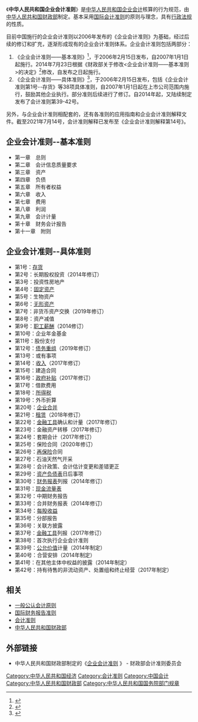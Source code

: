 {{会计}}

《'''中华人民共和国企业会计准则'''》是[[中华人民共和国|中华人民共和国]][[企业|企业]][[会计|会计]]核算的行为规范，由[[中华人民共和国财政部|中华人民共和国财政部]]制定。基本采用[[国际会计准则|国际会计准则]]的原则与理念，具有[[行政法规|行政法规]]的性质。

目前中国施行的企业会计准则以2006年发布的《企业会计准则》为基础，经过后续的修订和扩充，逐渐形成现有的企业会计准则体系。企业会计准则包括两部分：
# 《企业会计准则——基本准则》<ref>{{Cite web|url=http://www.mof.gov.cn/zhengwuxinxi/caizhengwengao/caizhengbuwengao2006/caizhengwengao20061/200805/t20080519_23593.html|title=中华人民共和国财政部令第33号|accessdate=|author=中华人民共和国财政部|date=2006-06-15|publisher=|archive-date=2019-09-13|archive-url=https://web.archive.org/web/20190913072743/http://www.mof.gov.cn/zhengwuxinxi/caizhengwengao/caizhengbuwengao2006/caizhengwengao20061/200805/t20080519_23593.html|dead-url=yes}}</ref>，于2006年2月15日发布，自2007年1月1日起施行。2014年7月23日根据《财政部关于修改<企业会计准则——基本准则>的决定》<ref>{{Cite web|url=http://tfs.mof.gov.cn/caizhengbuling/201407/t20140729_1119494.htm|title=中华人民共和国财政部令第76号|accessdate=|author=中华人民共和国财政部|date=2014-07-23|publisher=|archive-date=2021-07-14|archive-url=https://web.archive.org/web/20210713051729/http://tfs.mof.gov.cn/caizhengbuling/201407/t20140729_1119494.htm|dead-url=no}}</ref>修改，自发布之日起施行。
# 《企业会计准则——具体准则》<ref>{{Cite web|url=http://kjs.mof.gov.cn/zhuantilanmu/kuaijizhunzeshishi/|title=会计准则实施|accessdate=|author=中华人民共和国财政部会计司|date=|publisher=|archive-url=https://web.archive.org/web/20190113232309/http://kjs.mof.gov.cn/zhuantilanmu/kuaijizhunzeshishi/|archive-date=2019-01-13|dead-url=yes}}</ref>，于2006年2月15日发布，包括《企业会计准则第1号--存货》等38项具体准则，自2007年1月1日起在上市公司范围内施行，鼓励其他企业执行。部分准则后续进行了修订。自2014年起，又陆续制定发布了会计准则第39-42号。

另外，与企业会计准则相配套的，还有各准则的应用指南和企业会计准则解释文件。截至2021年7月14号，会计准则解释已发布至《企业会计准则解释第14号》。

{{wikisource|中国企业会计准则}}

== 企业会计准则--基本准则 ==

* 第一章　总则
* 第二章　会计信息质量要求
* 第三章　资产
* 第四章　负债
* 第五章　所有者权益
* 第六章　收入
* 第七章　费用
* 第八章　利润
* 第九章　会计计量
* 第十章　财务会计报告
* 第十一章　附则

{{wikisource|中国企业会计准则}}

== 企业会计准则--具体准则 ==

* 第1号：[[存货|存货]]
* 第2号：长期股权投资（2014年修订）
* 第3号：投资性房地产
* 第4号：[[固定资产|固定资产]]
* 第5号：生物资产
* 第6号：[[无形资产|无形资产]]
* 第7号：非货币资产交换（2019年修订）
* 第8号：资产减值
* 第9号：[[報酬|职工薪酬]]（2014修订）
* 第10号：企业年金基金
* 第11号：股份支付
* 第12号：[[破產|债务重组]]（2019年修订）
* 第13号：或有事项
* 第14号：[[收入|收入]]（2017年修订）
* 第15号：建造合同
* 第16号：[[补贴|政府补贴]]（2017年修订）
* 第17号：借款费用
* 第18号：[[所得税|所得税]]
* 第19号：外币折算
* 第20号：[[併購|企业合并]]
* 第21号：[[租赁|租赁]]（2018年修订）
* 第22号：[[金融工具|金融工具]]确认和计量（2017年修订）
* 第23号：金融资产转移（2017年修订）
* 第24号：套期会计（2017年修订）
* 第25号：保险合同（2020年修订）
* 第26号：[[再保险|再保险]]合同
* 第27号：石油天然气开采
* 第28号：会计政策、会计估计变更和差错更正
* 第29号：[[资产负债表|资产负债表]]日后事项
* 第30号：[[财务报表|财务报表]]列报（2014年修订）
* 第31号：[[现金流量表|现金流量表]]
* 第32号：中期财务报告
* 第33号：合并财务报表（2014年修订）
* 第34号：[[每股盈餘|每股收益]]
* 第35号：分部报告
* 第36号：关联方披露
* 第37号：[[金融工具|金融工具]]列报（2017年修订）
* 第38号：首次执行企业会计准则
* 第39号：[[公允价值|公允价值]]计量（2014年制定）
* 第40号：合营安排（2014年制定）
* 第41号：在其他主体中权益的披露（2014年制定）
* 第42号：持有待售的非流动资产、处置组和终止经营（2017年制定）

== 相关 ==
* [[一般公认会计原则|一般公认会计原则]]
* [[国际财务报告准则|国际财务报告准则]]
* [[会计准则|会计准则]]
* [[中华人民共和国财政部|中华人民共和国财政部]]

== 外部链接 ==
* 中华人民共和国财政部制定的《[https://www.casc.org.cn/zzfb/1.shtml 企业会计准则] {{Wayback|url=https://www.casc.org.cn/zzfb/1.shtml |date=20210716212151 }}》 - 财政部会计准则委员会

[[Category:中华人民共和国经济|Category:中华人民共和国经济]]
[[Category:会计准则|Category:会计准则]]
[[Category:中国会计|Category:中国会计]]
[[Category:中华人民共和国财政部|Category:中华人民共和国财政部]]
[[Category:中华人民共和国国务院部门规章|Category:中华人民共和国国务院部门规章]]